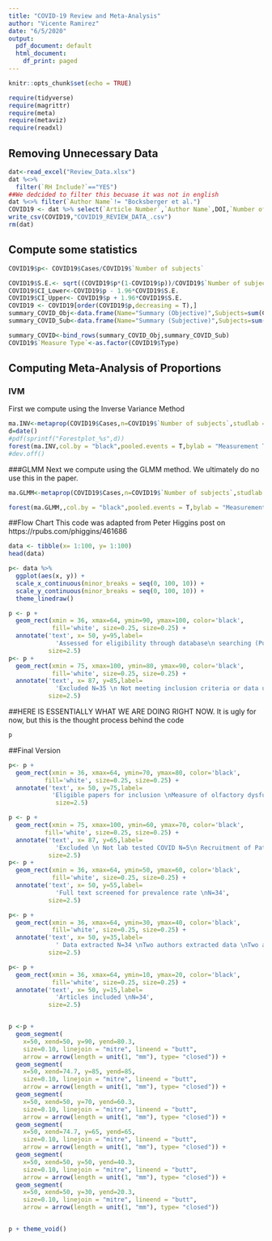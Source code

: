 ```yaml
---
title: "COVID-19 Review and Meta-Analysis"
author: "Vicente Ramirez"
date: "6/5/2020"
output:
  pdf_document: default
  html_document:
    df_print: paged
---
```


```r
knitr::opts_chunk$set(echo = TRUE)
```


```r
require(tidyverse)
require(magrittr)
require(meta)
require(metaviz)
require(readxl)
```

## Removing Unnecessary Data
```r
dat<-read_excel("Review_Data.xlsx")
dat %<>%
  filter(`RH Include?`=="YES")
##We dedcided to filter this becuase it was not in english
dat %<>% filter(`Author Name`!= "Bocksberger et al.")
COVID19 <- dat %>% select(`Article Number`,`Author Name`,DOI,`Number of subjects`,Cases,Type,Measured)
write_csv(COVID19,"COVID19_REVIEW_DATA_.csv")
rm(dat)
```

## Compute some statistics
```r
COVID19$p<- COVID19$Cases/COVID19$`Number of subjects`

COVID19$S.E.<- sqrt((COVID19$p*(1-COVID19$p))/COVID19$`Number of subjects`)
COVID19$CI_Lower<-COVID19$p - 1.96*COVID19$S.E.
COVID19$CI_Upper<- COVID19$p + 1.96*COVID19$S.E.
COVID19 <- COVID19[order(COVID19$p,decreasing = T),]
summary_COVID_Obj<-data.frame(Name="Summary (Objective)",Subjects=sum(COVID19[COVID19$Type=="Objective","Number of subjects"]),Cases=sum(COVID19[COVID19$Type=="Objective","Cases"]))
summary_COVID_Sub<-data.frame(Name="Summary (Subjective)",Subjects=sum(COVID19[COVID19$Type=="Subjective","Number of subjects"]),Cases=sum(COVID19[COVID19$Type=="Subjective","Cases"]))

summary_COVID<-bind_rows(summary_COVID_Obj,summary_COVID_Sub)
COVID19$`Measure Type`<-as.factor(COVID19$Type)
```

## Computing Meta-Analysis of Proportions

### IVM
First we compute using the Inverse Variance Method
```r
ma.INV<-metaprop(COVID19$Cases,n=COVID19$`Number of subjects`,studlab = COVID19$`Author Name`,byvar = COVID19$`Measure Type`,data=COVID19, method="Inverse",sm="PFT", method.ci = "WS")
d=date()
#pdf(sprintf("Forestplot_%s",d))
forest(ma.INV,col.by = "black",pooled.events = T,bylab = "Measurement Type")
#dev.off()
```

###GLMM
Next we compute using the GLMM method. We ultimately do no use this in the paper.
```r
ma.GLMM<-metaprop(COVID19$Cases,n=COVID19$`Number of subjects`,studlab = COVID19$`Author Name`,byvar = COVID19$`Measure Type`,data=COVID19, method.ci = "WS")

forest(ma.GLMM,,col.by = "black",pooled.events = T,bylab = "Measurement Type")
```


##Flow Chart
This code was adapted from Peter Higgins post on https://rpubs.com/phiggins/461686
```r
data <- tibble(x= 1:100, y= 1:100)
head(data)

p<- data %>% 
  ggplot(aes(x, y)) +
  scale_x_continuous(minor_breaks = seq(0, 100, 10)) +
  scale_y_continuous(minor_breaks = seq(0, 100, 10)) +
  theme_linedraw()

p <- p +
  geom_rect(xmin = 36, xmax=64, ymin=90, ymax=100, color='black',
            fill='white', size=0.25, size=0.25) +
  annotate('text', x= 50, y=95,label=
             'Assessed for eligibility through database\n searching (Pubmed, Medline, Google Scholar).\n Performed 5/15/2020 N=78',
           size=2.5)
p<- p +
  geom_rect(xmin = 75, xmax=100, ymin=80, ymax=90, color='black',
            fill='white', size=0.25, size=0.25) +
  annotate('text', x= 87, y=85,label=
             'Excluded N=35 \n Not meeting inclusion criteria or data unavailable \n Not written in the English language',
           size=2.5)
```
##HERE IS ESSENTIALLY WHAT WE ARE DOING RIGHT NOW.
It is ugly for now, but this is the thought process behind the code
```r
p
```

##Final Version
```r
p<- p +
  geom_rect(xmin = 36, xmax=64, ymin=70, ymax=80, color='black',
          fill='white', size=0.25, size=0.25) +
  annotate('text', x= 50, y=75,label=
            'Eligible papers for inclusion \nMeasure of olfactory dysfunction \nN=43',
             size=2.5)

p <- p +
  geom_rect(xmin = 75, xmax=100, ymin=60, ymax=70, color='black',
          fill='white', size=0.25, size=0.25) +
  annotate('text', x= 87, y=65,label=
             'Excluded \n Not lab tested COVID N=5\n Recruitment of Patients With Smell Loss N=3 \n Papers with Overlapping Samples N=1',
           size=2.5)
p<- p +
  geom_rect(xmin = 36, xmax=64, ymin=50, ymax=60, color='black',
            fill='white', size=0.25, size=0.25) +
  annotate('text', x= 50, y=55,label=
             'Full text screened for prevalence rate \nN=34',
           size=2.5)

p<- p +
  geom_rect(xmin = 36, xmax=64, ymin=30, ymax=40, color='black',
            fill='white', size=0.25, size=0.25) +
  annotate('text', x= 50, y=35,label=
             ' Data extracted N=34 \nTwo authors extracted data \nTwo authors confirmed data extracted',
           size=2.5)

p<- p +
  geom_rect(xmin = 36, xmax=64, ymin=10, ymax=20, color='black',
            fill='white', size=0.25, size=0.25) +
  annotate('text', x= 50, y=15,label=
             'Articles included \nN=34',
           size=2.5)


p <-p +
  geom_segment(
    x=50, xend=50, y=90, yend=80.3, 
    size=0.10, linejoin = "mitre", lineend = "butt",
    arrow = arrow(length = unit(1, "mm"), type= "closed")) +
  geom_segment(
    x=50, xend=74.7, y=85, yend=85, 
    size=0.10, linejoin = "mitre", lineend = "butt",
    arrow = arrow(length = unit(1, "mm"), type= "closed")) +
  geom_segment(
    x=50, xend=50, y=70, yend=60.3, 
    size=0.10, linejoin = "mitre", lineend = "butt",
    arrow = arrow(length = unit(1, "mm"), type= "closed")) +
  geom_segment(
    x=50, xend=74.7, y=65, yend=65, 
    size=0.10, linejoin = "mitre", lineend = "butt",
    arrow = arrow(length = unit(1, "mm"), type= "closed")) +
  geom_segment(
    x=50, xend=50, y=50, yend=40.3, 
    size=0.10, linejoin = "mitre", lineend = "butt",
    arrow = arrow(length = unit(1, "mm"), type= "closed")) +
  geom_segment(
    x=50, xend=50, y=30, yend=20.3, 
    size=0.10, linejoin = "mitre", lineend = "butt",
    arrow = arrow(length = unit(1, "mm"), type= "closed"))


p + theme_void()
```